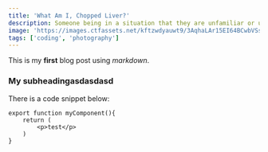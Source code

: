 ```yaml
---
title: 'What Am I, Chopped Liver?'
description: Someone being in a situation that they are unfamiliar or unsuited for
image: 'https://images.ctfassets.net/kftzwdyauwt9/3AqhaLAr15EI64BCwbVSsb/835f85036a29a91f9b92f2ff7e0ef569/Business.png?w=1920&q=90&fm=jpg'
tags: ['coding', 'photography']
---
```


This is my **first** blog post using _markdown_.

### My subheadingasdasdasd

There is a code snippet below:

```
export function myComponent(){
    return (
        <p>test</p>
    )
}
```
